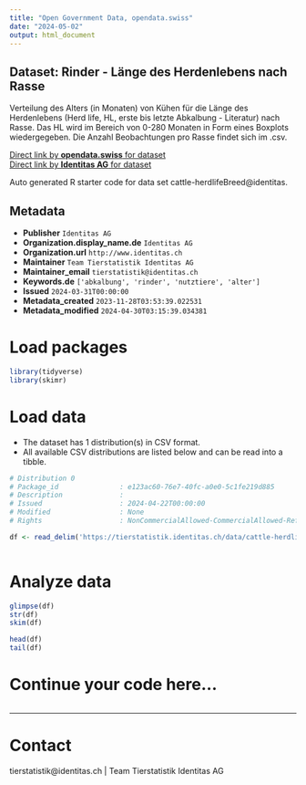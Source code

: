 ```yaml
---
title: "Open Government Data, opendata.swiss"
date: "2024-05-02"
output: html_document
---
```


## Dataset: Rinder - Länge des Herdenlebens nach Rasse

Verteilung des Alters (in Monaten) von Kühen für die Länge des Herdenlebens (Herd life, HL, erste bis letzte Abkalbung - Literatur) nach Rasse. Das HL wird im Bereich von 0-280 Monaten in Form eines Boxplots wiedergegeben. Die Anzahl Beobachtungen pro Rasse findet sich im .csv.

[Direct link by **opendata.swiss** for dataset](https://opendata.swiss/de/dataset/rinder-lange-des-herdenlebens-nach-rasse)<br>
[Direct link by **Identitas AG** for dataset](https://tierstatistik.identitas.ch/)

Auto generated R starter code for data set cattle-herdlifeBreed@identitas.

## Metadata

- **Publisher** `Identitas AG`
- **Organization.display_name.de** `Identitas AG`
- **Organization.url** `http://www.identitas.ch`
- **Maintainer** `Team Tierstatistik Identitas AG`
- **Maintainer_email** `tierstatistik@identitas.ch`
- **Keywords.de** `['abkalbung', 'rinder', 'nutztiere', 'alter']`
- **Issued** `2024-03-31T00:00:00`
- **Metadata_created** `2023-11-28T03:53:39.022531`
- **Metadata_modified** `2024-04-30T03:15:39.034381`


# Load packages

```r

library(tidyverse)
library(skimr)

```

# Load data

-   The dataset has 1 distribution(s) in CSV format.
-   All available CSV distributions are listed below and can be read into a tibble.

```r

# Distribution 0
# Package_id               : e123ac60-76e7-40fc-a0e0-5c1fe219d885
# Description              : 
# Issued                   : 2024-04-22T00:00:00
# Modified                 : None
# Rights                   : NonCommercialAllowed-CommercialAllowed-ReferenceRequired

df <- read_delim('https://tierstatistik.identitas.ch/data/cattle-herdlifeBreed.csv')



```

# Analyze data

```r

glimpse(df)
str(df)
skim(df)

head(df)
tail(df)

```

# Continue your code here...

```r

```

------------------------------------------------------------------------

# Contact

tierstatistik@identitas.ch | Team Tierstatistik Identitas AG
